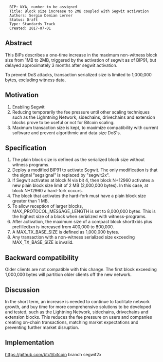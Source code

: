 <pre>
  BIP: NYA, number to be assigned 
  Title: Block size increase to 2MB coupled with Segwit activation
  Authors: Sergio Demian Lerner
  Status: Draft
  Type: Standards Track
  Created: 2017-07-01
</pre>

==Abstract==

This BIPs describes a one-time increase in the maximum non-witness block size from 1MB to 2MB, triggered by the activation of segwit as of BIP91, but delayed approximately 3 months after segwit activation.

To prevent DoS attacks, transaction serialized size is limited to 1,000,000 bytes, excluding witness data.

==Motivation==

# Enabling Segwit
# Reducing temporarily the fee pressure until other scaling techniques such as the Lighntning Network, sidechains, drivechains and extension blocks prove to be useful or not for Bitcoin scaling.
# Maximum transaction size is kept, to maximize compatibility with current software and prevent algorithmic and data size DoS's.

==Specification==

# The plain block size is defined as the serialized block size without witness programs.
# Deploy a modified BIP91 to activate Segwit. The only modification is that the signal "segsignal" is replaced by "segwit2x".
# If Segwit activates at block N via bit 4, then block N+12960 activates a new plain block size limit of 2 MB (2,000,000 bytes). In this case, at block N+12960 a hard-fork occurs.
# The block that activates the hard-fork must have a plain block size greater than 1 MB.
# To allow reception of larger blocks, MAX_PROTOCOL_MESSAGE_LENGTH is set to 8,000,000 bytes. This is the highest size of a block when serialized with witness-programs.
# After activation, the maximum size of a compact block shorttxids plus prefilledtxn is increased from 400,000 to 800,000.
# A MAX_TX_BASE_SIZE is defined as 1,000,000 bytes.
# Any transaction with a non-witness serialized size exceeding MAX_TX_BASE_SIZE is invalid.


==Backward compatibility==

Older clients are not compatible with this change.  The first block exceeding 1,000,000 bytes will partition older clients off the new network.

==Discussion==

In the short term, an increase is needed to continue to facilitate
network growth, and buy time for more comprehensive solutions to be
developed and tested, such as the Lightning Network, sidechains, drivechains and extension blocks.
This reduces the fee pressure on users and companies creating on-chain transactions, matching market expectations and preventing further market disruption.


==Implementation==

https://github.com/btc1/bitcoin branch segwit2x

